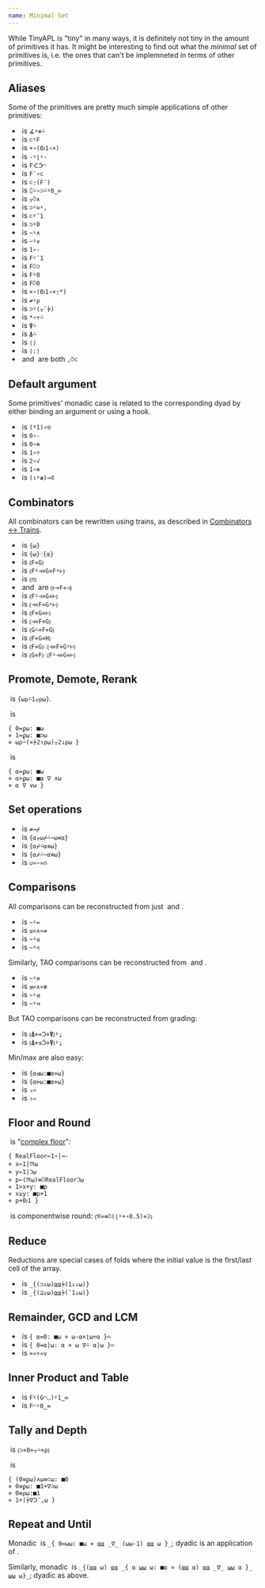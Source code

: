 ```yaml
---
name: Minimal Set
---
```


While TinyAPL is "tiny" in many ways, it is definitely not tiny in the amount of primitives it has. It might be interesting to find out what the *minimal* set of primitives is, i.e. the ones that can't be implemneted in terms of other primitives.

## Aliases

Some of the primitives are pretty much simple applications of other primitives:

* <primitive key="arctangent" />&nbsp;is `∡⍤⊕⍨`
* <primitive key="boxed" />&nbsp;is `⊂⍤F`
* <primitive key="cartesian" />&nbsp;is `+∘(0ᴊ1∘×)`
* <primitive key="ceiling" />&nbsp;is `-⍤⌊⍤-`
* <primitive key="each" />&nbsp;is `Fᑣᑒ◠`
* <primitive key="each_left" />&nbsp;is `F¨∘⊂`
* <primitive key="each_right" />&nbsp;is `⊂⍛(F¨)`
* <primitive key="from" />&nbsp;is `⌷⍨∘⊃⍨⍤0‿∞`
* <primitive key="laminate" />&nbsp;is `⍪⍥∧`
* <primitive key="last" />&nbsp;is `⊃⍤⊖⍤,`
* <primitive key="major_cells" />&nbsp;is `⊂⍤¯1`
* <primitive key="mix" />&nbsp;is `⊃⍤0`
* <primitive key="nand" />&nbsp;is `~⍤∧`
* <primitive key="nor" />&nbsp;is `~⍤∨`
* <primitive key="not" />&nbsp;is `1∘-`
* <primitive key="on_cells" />&nbsp;is `F⍤¯1`
* <primitive key="on_contents" />&nbsp;is `F⍥⊃`
* <primitive key="on_scalars" />&nbsp;is `F⍤0`
* <primitive key="on_simple_scalars" />&nbsp;is `F⍥0`
* <primitive key="polar" />&nbsp;is `×∘(0ᴊ1∘×⍛*)`
* <primitive key="rank" />&nbsp;is `≠⍤⍴`
* <primitive key="join" />&nbsp;is `⊃⍤(⍪¨⍆)`
* <primitive key="root" />&nbsp;is `*∘÷⍨`
* <primitive key="sort_down" />&nbsp;is `⍒⍨`
* <primitive key="sort_up" />&nbsp;is `⍋⍨`
* <primitive key="empty_vector" />&nbsp;is `⟨⟩`
* <primitive key="empty_dictionary" />&nbsp;is `⟨:⟩`
* <primitive key="pair" />&nbsp;and&nbsp;<primitive key="singleton" />&nbsp;are both `,⍥⊂`

## Default argument

Some primitives' monadic case is related to the corresponding dyad by either binding an argument or using a hook.

* <primitive key="natural_logarithm" />&nbsp;is `(*1)∘⍟`
* <primitive key="negate" />&nbsp;is `0∘-`
* <primitive key="pure_imaginary" />&nbsp;is `0∘⊕`
* <primitive key="reciprocal" />&nbsp;is `1∘÷`
* <primitive key="square_root" />&nbsp;is `2∘√`
* <primitive key="unit_polar" />&nbsp;is `1∘⊗`
* <primitive key="histogram" />&nbsp;is `(⍳⍤≢)⊸⋷`

## Combinators

All combinators can be rewritten using trains, as described in [Combinators ↔ Trains](/docs/info/combinators_trains).

* <primitive key="right" />&nbsp;is `{⍵}`
* <primitive key="left" />&nbsp;is `{⍵}⁖{⍺}`
* <primitive key="atop" />&nbsp;is `⦅F⋄G⦆`
* <primitive key="over" />&nbsp;is `⦅F⍤⊣⋄G⋄F⍤⊢⦆`
* <primitive key="constant" />&nbsp;is `⦅n⦆`
* <primitive key="commute" />&nbsp;and&nbsp;<primitive key="duplicate" />&nbsp;are `⦅⊢⋄F⋄⊣⦆`
* <primitive key="left_hook" />&nbsp;is `⦅F⍤⊣⋄G⋄⊢⦆`
* <primitive key="right_hook" />&nbsp;is `⦅⊣⋄F⋄G⍤⊢⦆`
* <primitive key="left_fork" />&nbsp;is `⦅F⋄G⋄⊢⦆`
* <primitive key="right_fork" />&nbsp;is `⦅⊣⋄F⋄G⦆`
* <primitive key="mirror" />&nbsp;is `⦅G⍨⋄F⋄G⦆`
* <primitive key="fork" />&nbsp;is `⦅F⋄G⋄H⦆`
* <primitive key="after" />&nbsp;is `⦅F⋄G⦆⁖⦅⊣⋄F⋄G⍤⊢⦆`
* <primitive key="before" />&nbsp;is `⦅G⋄F⦆⁖⦅F⍤⊣⋄G⋄⊢⦆`

## Promote, Demote, Rerank

<primitive key="promote" />&nbsp;is `{⍵⍴⍨1⍪⍴⍵}`.

<primitive key="demote" />&nbsp;is

```tinyapl
{ 0=ϼ⍵: ■⍵
⋄ 1=ϼ⍵: ■⊃⍵
⋄ ⍵⍴⍨(×⍆2↑⍴⍵)⍪2↓⍴⍵ }
```

<primitive key="rerank" />&nbsp;is

```tinyapl
{ ⍺=ϼ⍵: ■⍵
⋄ ⍺>ϼ⍵: ■⍺ ∇ ∧⍵
⋄ ⍺ ∇ ∨⍵ }
```

## Set operations

* <primitive key="unique" />&nbsp;is `≠⊸⌿`
* <primitive key="union" />&nbsp;is `{⍺⍪⍵⌿⍨~⍵∊⍺}`
* <primitive key="intersection" />&nbsp;is `{⍺⌿⍨⍺∊⍵}`
* <primitive key="difference" />&nbsp;is `{⍺⌿⍨~⍺∊⍵}`
* <primitive key="symmetric_difference" />&nbsp;is `∪«~»∩`

## Comparisons

All comparisons can be reconstructed from just&nbsp;<primitive key="equal_to" />&nbsp;and&nbsp;<primitive key="less_than_or_equal_to" />.

* <primitive key="not_equal_to" />&nbsp;is `~⍤=`
* <primitive key="less_than" />&nbsp;is `≤«∧»≠`
* <primitive key="greater_than" />&nbsp;is `~⍤≤`
* <primitive key="greater_than_or_equal_to" />&nbsp;is `~⍤<`

Similarly, TAO comparisons can be reconstructed from&nbsp;<primitive key="identical" />&nbsp;and&nbsp;<primitive key="precedes_or_identical" />.

* <primitive key="not_identical" />&nbsp;is `~⍤≡`
* <primitive key="precedes" />&nbsp;is `⊴«∧»≢`
* <primitive key="succeeds" />&nbsp;is `~⍤⊴`
* <primitive key="precedes_or_identical" />&nbsp;is `~⍤⊲`

But TAO comparisons can be reconstructed from grading:

* <primitive key="identical" />&nbsp;is `⦅⍋⋄=ᑒ⋄⍒⦆⍤⍮`
* <primitive key="precedes_or_identical" />&nbsp;is `⦅⍋⋄≤ᑒ⋄⍒⦆⍤⍮`

Min/max are also easy:

* <primitive key="minimal" />&nbsp;is `{⍺⊴⍵:■⍺⋄⍵}`
* <primitive key="maximal" />&nbsp;is `{⍺⊳⍵:■⍺⋄⍵}`
* <primitive key="minimum" />&nbsp;is `⇂⌓`
* <primitive key="maximum" />&nbsp;is `↾⌓`

## Floor and Round

<primitive key="floor" />&nbsp;is "[complex floor](https://aplwiki.com/wiki/Complex_floor)":

```tinyapl
{ RealFloor←1∘|⊸-
⋄ x←1|ℜ⍵
⋄ y←1|ℑ⍵
⋄ p←(ℜ⍵)⊕⍥RealFloorℑ⍵
⋄ 1>x+y: ■p
⋄ x≥y: ■p+1
⋄ p+0ᴊ1 }
```

<primitive key="round" />&nbsp;is componentwise round: `⦅ℜ⋄⊕⍥(⌊⍤+∘0.5)⋄ℑ⦆`

## Reduce

Reductions are special cases of folds where the initial value is the first/last cell of the array.

* <primitive key="reduce" />&nbsp;is `_{(⊃↓⍵)⍶⍶⍆(1↓↓⍵)}`
* <primitive key="reduce_back" />&nbsp;is `_{(⊇↓⍵)⍶⍶⍆(¯1↓⍵)}`

## Remainder, GCD and LCM

* <primitive key="remainder" />&nbsp;is `{ ⍺=0: ■⍵ ⋄ ⍵-⍺×⌊⍵÷⍺ }⌓`
* <primitive key="gcd" />&nbsp;is `{ 0=⍺|⍵: ⍺ ⋄ ⍵ ∇⍨ ⍺|⍵ }⌓`
* <primitive key="lcm" />&nbsp;is `×«÷»∨`

## Inner Product and Table

* <primitive key="inner_product" />&nbsp;is `F⍤(G◠◡)⍤1‿∞`
* <primitive key="table" />&nbsp;is `F◠⍤0‿∞`

## Tally and Depth

<primitive key="tally" />&nbsp;is `⦅⊃⋄0⋄⍪⍨⋄⍴⦆`

<primitive key="depth" />&nbsp;is

```tinyapl
{ (0≡ϼ⍵)∧⍵≡⊂⍵: ■0
⋄ 0≡ϼ⍵: ■1+∇⊃⍵
⋄ 0∊⍴⍵:■1
⋄ 1+⌈⍆∇ᑒ¨,⍵ }
```

## Repeat and Until

Monadic&nbsp;<primitive key="repeat" />&nbsp;is `_{ 0=⍵⍵: ■⍵ ⋄ ⍶⍶ _∇_ (⍵⍵-1) ⍶⍶ ⍵ }_`; dyadic is an application of&nbsp;<primitive key="bind" />.

Similarly, monadic&nbsp;<primitive key="until" />&nbsp;is `_{(⍶⍶ ⍵) ⍶⍶ _{ ⍺ ⍹⍹ ⍵: ■⍺ ⋄ (⍶⍶ ⍺) ⍶⍶ _∇_ ⍹⍹ ⍺ }_ ⍹⍹ ⍵}_`; dyadic as above.
